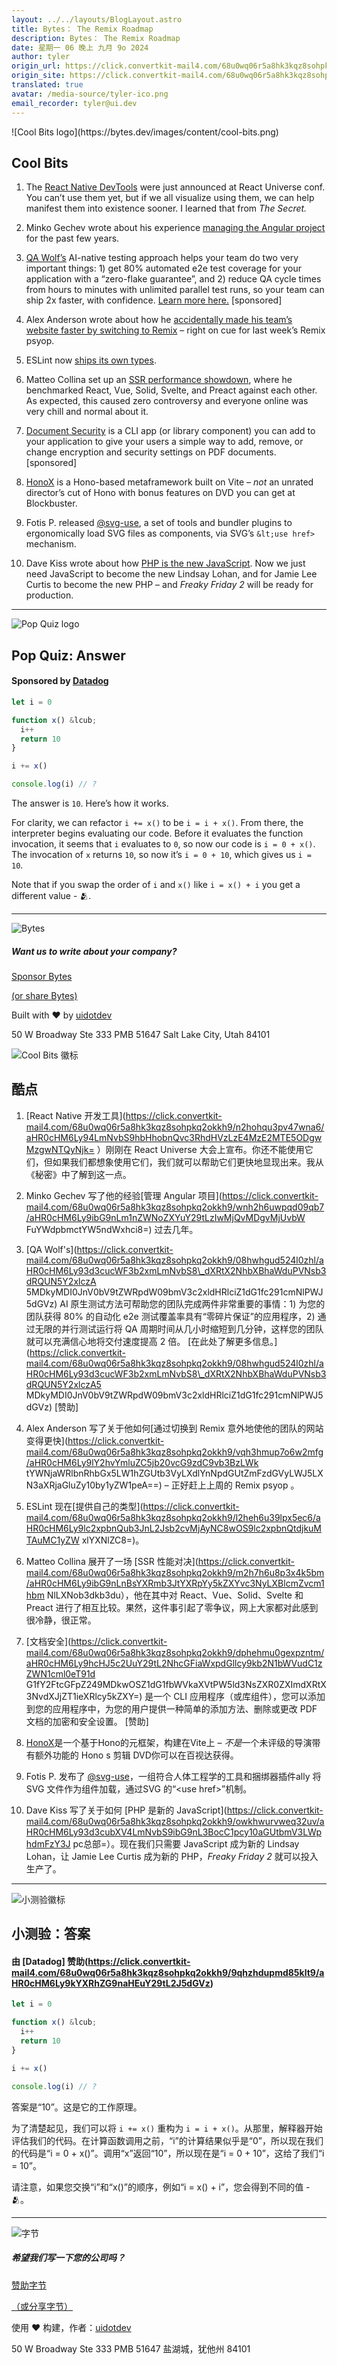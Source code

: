 ```yaml
---
layout: ../../layouts/BlogLayout.astro
title: Bytes： The Remix Roadmap
description: Bytes： The Remix Roadmap
date: 星期一 06 晚上 九月 9o 2024
author: tyler
origin_url: https://click.convertkit-mail4.com/68u0wq06r5a8hk3kqz8sohpkq2okkh9/m2h7h6u8p3xdr5im/aHR0cHM6Ly9ieXRlcy5kZXYvYXJjaGl2ZXMvMzIx
origin_site: https://click.convertkit-mail4.com/68u0wq06r5a8hk3kqz8sohpkq2okkh9/m2h7h6u8p3xdr5im/aHR0cHM6Ly9ieXRlcy5kZXYvYXJjaGl2ZXMvMzIx
translated: true
avatar: /media-source/tyler-ico.png
email_recorder: tyler@ui.dev
---
```



<Reference client:only="react" title="Bytes： The Remix Roadmap" url="https://click.convertkit-mail4.com/68u0wq06r5a8hk3kqz8sohpkq2okkh9/m2h7h6u8p3xdr5im/aHR0cHM6Ly9ieXRlcy5kZXYvYXJjaGl2ZXMvMzIx" />

<Detail client:only="react">
	![Cool Bits logo](https://bytes.dev/images/content/cool-bits.png)

## Cool Bits

1.  The [React Native DevTools](https://click.convertkit-mail4.com/68u0wq06r5a8hk3kqz8sohpkq2okkh9/n2hohqu3pv47wna6/aHR0cHM6Ly94LmNvbS9hbHhobnQvc3RhdHVzLzE4MzE2MTE5ODgwMzgwNTQyNjk=) were just announced at React Universe conf. You can’t use them yet, but if we all visualize using them, we can help manifest them into existence sooner. I learned that from _The Secret._
    
2.  Minko Gechev wrote about his experience [managing the Angular project](https://click.convertkit-mail4.com/68u0wq06r5a8hk3kqz8sohpkq2okkh9/wnh2h6uwpqd09qb7/aHR0cHM6Ly9ibG9nLm1nZWNoZXYuY29tLzIwMjQvMDgvMjUvbWFuYWdpbmctYW5ndWxhci8=) for the past few years.
    
3.  [QA Wolf’s](https://click.convertkit-mail4.com/68u0wq06r5a8hk3kqz8sohpkq2okkh9/08hwhgud524l0zhl/aHR0cHM6Ly93d3cucWF3b2xmLmNvbS8_dXRtX2NhbXBhaWduPVNsb3dRQUN5Y2xlczA5MDkyMDI0JnV0bV9tZWRpdW09bmV3c2xldHRlciZ1dG1fc291cmNlPWJ5dGVz) AI-native testing approach helps your team do two very important things: 1) get 80% automated e2e test coverage for your application with a “zero-flake guarantee”, and 2) reduce QA cycle times from hours to minutes with unlimited parallel test runs, so your team can ship 2x faster, with confidence. [Learn more here.](https://click.convertkit-mail4.com/68u0wq06r5a8hk3kqz8sohpkq2okkh9/08hwhgud524l0zhl/aHR0cHM6Ly93d3cucWF3b2xmLmNvbS8_dXRtX2NhbXBhaWduPVNsb3dRQUN5Y2xlczA5MDkyMDI0JnV0bV9tZWRpdW09bmV3c2xldHRlciZ1dG1fc291cmNlPWJ5dGVz) \[sponsored\]
    
4.  Alex Anderson wrote about how he [accidentally made his team’s website faster by switching to Remix](https://click.convertkit-mail4.com/68u0wq06r5a8hk3kqz8sohpkq2okkh9/vqh3hmup7o6w2mfg/aHR0cHM6Ly9lY2hvYmluZC5jb20vcG9zdC9vb3BzLWktYWNjaWRlbnRhbGx5LW1hZGUtb3VyLXdlYnNpdGUtZmFzdGVyLWJ5LXN3aXRjaGluZy10by1yZW1peA==) – right on cue for last week’s Remix psyop.
    
5.  ESLint now [ships its own types](https://click.convertkit-mail4.com/68u0wq06r5a8hk3kqz8sohpkq2okkh9/l2heh6u39lpx5ec6/aHR0cHM6Ly9lc2xpbnQub3JnL2Jsb2cvMjAyNC8wOS9lc2xpbnQtdjkuMTAuMC1yZWxlYXNlZC8=).
    
6.  Matteo Collina set up an [SSR performance showdown](https://click.convertkit-mail4.com/68u0wq06r5a8hk3kqz8sohpkq2okkh9/m2h7h6u8p3x4k5bm/aHR0cHM6Ly9ibG9nLnBsYXRmb3JtYXRpYy5kZXYvc3NyLXBlcmZvcm1hbmNlLXNob3dkb3du), where he benchmarked React, Vue, Solid, Svelte, and Preact against each other. As expected, this caused zero controversy and everyone online was very chill and normal about it.
    
7.  [Document Security](https://click.convertkit-mail4.com/68u0wq06r5a8hk3kqz8sohpkq2okkh9/dphehmu0gexpzntm/aHR0cHM6Ly9hcHJ5c2UuY29tL2NhcGFiaWxpdGllcy9kb2N1bWVudC1zZWN1cml0eT91dG1fY2FtcGFpZ249MDkwOSZ1dG1fbWVkaXVtPW5ld3NsZXR0ZXImdXRtX3NvdXJjZT1ieXRlcy5kZXY=) is a CLI app (or library component) you can add to your application to give your users a simple way to add, remove, or change encryption and security settings on PDF documents. \[sponsored\]
    
8.  [HonoX](https://click.convertkit-mail4.com/68u0wq06r5a8hk3kqz8sohpkq2okkh9/e0hph0u0g7zr9gc8/aHR0cHM6Ly9naXRodWIuY29tL2hvbm9qcy9ob25veA==) is a Hono-based metaframework built on Vite – _not_ an unrated director’s cut of Hono with bonus features on DVD you can get at Blockbuster.
    
9.  Fotis P. released [@svg-use](https://click.convertkit-mail4.com/68u0wq06r5a8hk3kqz8sohpkq2okkh9/7qh7h2uo79env2sz/aHR0cHM6Ly9naXRodWIuY29tL2ZwYXBhZG8vc3ZnLXVzZQ==), a set of tools and bundler plugins to ergonomically load SVG files as components, via SVG’s `&lt;use href>` mechanism.
    
10.  Dave Kiss wrote about how [PHP is the new JavaScript](https://click.convertkit-mail4.com/68u0wq06r5a8hk3kqz8sohpkq2okkh9/owhkhwurvweq32uv/aHR0cHM6Ly93d3cubXV4LmNvbS9ibG9nL3BocC1pcy10aGUtbmV3LWphdmFzY3JpcHQ=). Now we just need JavaScript to become the new Lindsay Lohan, and for Jamie Lee Curtis to become the new PHP – and _Freaky Friday 2_ will be ready for production.
    

* * *

![Pop Quiz logo](https://bytes.dev/images/content/pop-quiz.png)

## Pop Quiz: Answer

#### Sponsored by [Datadog](https://click.convertkit-mail4.com/68u0wq06r5a8hk3kqz8sohpkq2okkh9/9qhzhdupmd85klt9/aHR0cHM6Ly9kYXRhZG9naHEuY29tL2J5dGVz)

```js
let i = 0

function x() &lcub;
  i++
  return 10
}

i += x()

console.log(i) // ?
```

The answer is `10`. Here’s how it works.

For clarity, we can refactor `i += x()` to be `i = i + x()`. From there, the interpreter begins evaluating our code. Before it evaluates the function invocation, it seems that `i` evaluates to `0`, so now our code is `i = 0 + x()`. The invocation of `x` returns `10`, so now it’s `i = 0 + 10`, which gives us `i = 10`.

Note that if you swap the order of `i` and `x()` like `i = x() + i` you get a different value - 🫂.

* * *

![Bytes](https://bytes.dev/images/bytes-icon.png)

##### Want us to write about your company?

[Sponsor Bytes](https://click.convertkit-mail4.com/68u0wq06r5a8hk3kqz8sohpkq2okkh9/p8hehquz04eqkpsq/aHR0cHM6Ly9ieXRlcy5kZXYvYWR2ZXJ0aXNl)

[(or share Bytes)](https://click.convertkit-mail4.com/68u0wq06r5a8hk3kqz8sohpkq2okkh9/6qhehou7gl49vqio/aHR0cHM6Ly9ieXRlcy5kZXYvc2hhcmU=)

Built with ❤️ by [uidotdev](https://click.convertkit-mail4.com/68u0wq06r5a8hk3kqz8sohpkq2okkh9/e0hph0u0g7zrp9f8/aHR0cHM6Ly91aS5kZXY=)

50 W Broadway Ste 333 PMB 51647 Salt Lake City, Utah 84101


</Detail>

![Cool Bits 徽标](https://bytes.dev/images/content/cool-bits.png)

## 酷点

1. \[React Native 开发工具]\(https://click.convertkit-mail4.com/68u0wq06r5a8hk3kqz8sohpkq2okkh9/n2hohqu3pv47wna6/aHR0cHM6Ly94LmNvbS9hbHhobnQvc3RhdHVzLzE4MzE2MTE5ODgwMzgwNTQyNjk= ）刚刚在 React Universe 大会上宣布。你还不能使用它们，但如果我们都想象使用它们，我们就可以帮助它们更快地显现出来。我从《秘密》中了解到这一点。

2. Minko Gechev 写了他的经验\[管理 Angular 项目]\(https://click.convertkit-mail4.com/68u0wq06r5a8hk3kqz8sohpkq2okkh9/wnh2h6uwpqd09qb7/aHR0cHM6Ly9ibG9nLm1nZWNoZXYuY29tLzIwMjQvMDgvMjUvbW FuYWdpbmctYW5ndWxhci8=) 过去几年。

3. \[QA Wolf's]\(https://click.convertkit-mail4.com/68u0wq06r5a8hk3kqz8sohpkq2okkh9/08hwhgud524l0zhl/aHR0cHM6Ly93d3cucWF3b2xmLmNvbS8\_dXRtX2NhbXBhaWduPVNsb3dRQUN5Y2xlczA 5MDkyMDI0JnV0bV9tZWRpdW09bmV3c2xldHRlciZ1dG1fc291cmNlPWJ5dGVz) AI 原生测试方法可帮助您的团队完成两件非常重要的事情：1) 为您的团队获得 80% 的自动化 e2e 测试覆盖率具有“零碎片保证”的应用程序，2) 通过无限的并行测试运行将 QA 周期时间从几小时缩短到几分钟，这样您的团队就可以充满信心地将交付速度提高 2 倍。 \[在此处了解更多信息。]\(https://click.convertkit-mail4.com/68u0wq06r5a8hk3kqz8sohpkq2okkh9/08hwhgud524l0zhl/aHR0cHM6Ly93d3cucWF3b2xmLmNvbS8\_dXRtX2NhbXBhaWduPVNsb3dRQUN5Y2xlczA5 MDkyMDI0JnV0bV9tZWRpdW09bmV3c2xldHRlciZ1dG1fc291cmNlPWJ5dGVz) \[赞助]

4. Alex Anderson 写了关于他如何\[通过切换到 Remix 意外地使他的团队的网站变得更快]\(https://click.convertkit-mail4.com/68u0wq06r5a8hk3kqz8sohpkq2okkh9/vqh3hmup7o6w2mfg/aHR0cHM6Ly9lY2hvYmluZC5jb20vcG9zdC9vb3BzLWk tYWNjaWRlbnRhbGx5LW1hZGUtb3VyLXdlYnNpdGUtZmFzdGVyLWJ5LXN3aXRjaGluZy10by1yZW1peA==) – 正好赶上上周的 Remix psyop 。

5. ESLint 现在\[提供自己的类型]\(https://click.convertkit-mail4.com/68u0wq06r5a8hk3kqz8sohpkq2okkh9/l2heh6u39lpx5ec6/aHR0cHM6Ly9lc2xpbnQub3JnL2Jsb2cvMjAyNC8wOS9lc2xpbnQtdjkuMTAuMC1yZW xlYXNlZC8=)。

6. Matteo Collina 展开了一场 \[SSR 性能对决]\(https://click.convertkit-mail4.com/68u0wq06r5a8hk3kqz8sohpkq2okkh9/m2h7h6u8p3x4k5bm/aHR0cHM6Ly9ibG9nLnBsYXRmb3JtYXRpYy5kZXYvc3NyLXBlcmZvcm1hbm NlLX​​Nob3dkb3du），他在其中对 React、Vue、Solid、Svelte 和 Preact 进行了相互比较。果然，这件事引起了零争议，网上大家都对此感到很冷静，很正常。

7. \[文档安全]\(https://click.convertkit-mail4.com/68u0wq06r5a8hk3kqz8sohpkq2okkh9/dphehmu0gexpzntm/aHR0cHM6Ly9hcHJ5c2UuY29tL2NhcGFiaWxpdGllcy9kb2N1bWVudC1zZWN1cml0eT91d G1fY2FtcGFpZ249MDkwOSZ1dG1fbWVkaXVtPW5ld3NsZXR0ZXImdXRtX3NvdXJjZT1ieXRlcy5kZXY=) 是一个 CLI 应用程序（或库组件），您可以添加到您的应用程序中，为您的用户提供一种简单的添加方法、删除或更改 PDF 文档的加密和安全设置。 \[赞助]

8. [HonoX](https://click.convertkit-mail4.com/68u0wq06r5a8hk3kqz8sohpkq2okkh9/e0hph0u0g7zr9gc8/aHR0cHM6Ly9naXRodWIuY29tL2hvbm9qcy9ob25veA==)是一个基于Hono的元框架，构建在Vite上 – *不是*一个未评级的导演带有额外功能的 Hono s 剪辑 DVD你可以在百视达获得。

9. Fotis P. 发布了 [@svg-use](https://click.convertkit-mail4.com/68u0wq06r5a8hk3kqz8sohpkq2okkh9/7qh7h2uo79env2sz/aHR0cHM6Ly9naXRodWIuY29tL2ZwYXBhZG8vc3ZnLXVzZQ==)，一组符合人体工程学的工具和捆绑器插件ally 将 SVG 文件作为组件加载，通过SVG 的“&lt;use href>”机制。

10. Dave Kiss 写了关于如何 \[PHP 是新的 JavaScript]\(https://click.convertkit-mail4.com/68u0wq06r5a8hk3kqz8sohpkq2okkh9/owkhwurvweq32uv/aHR0cHM6Ly93d3cubXV4LmNvbS9ibG9nL3BocC1pcy10aGUtbmV3LWphdmFzY3J pc总部=）。现在我们只需要 JavaScript 成为新的 Lindsay Lohan，让 Jamie Lee Curtis 成为新的 PHP，*Freaky Friday 2* 就可以投入生产了。

***

![小测验徽标](https://bytes.dev/images/content/pop-quiz.png)

## 小测验：答案

#### 由 \[Datadog] 赞助(https://click.convertkit-mail4.com/68u0wq06r5a8hk3kqz8sohpkq2okkh9/9qhzhdupmd85klt9/aHR0cHM6Ly9kYXRhZG9naHEuY29tL2J5dGVz)

```js
let i = 0

function x() &lcub;
  i++
  return 10
}

i += x()

console.log(i) // ?
```

答案是“10”。这是它的工作原理。

为了清楚起见，我们可以将 `i += x()` 重构为 `i = i + x()`。从那里，解释器开始评估我们的代码。在计算函数调用之前，“i”的计算结果似乎是“0”，所以现在我们的代码是“i = 0 + x()”。调用“x”返回“10”，所以现在是“i = 0 + 10”，这给了我们“i = 10”。

请注意，如果您交换“i”和“x()”的顺序，例如“i = x() + i”，您会得到不同的值 - 🫂。

***

![字节](https://bytes.dev/images/bytes-icon.png)

##### 希望我们写一下您的公司吗？

[赞助字节](https://click.convertkit-mail4.com/68u0wq06r5a8hk3kqz8sohpkq2okkh9/p8hehquz04eqkpsq/aHR0cHM6Ly9ieXRlcy5kZXYvYWR2ZXJ0aXNl)

[（或分享字节）](https://click.convertkit-mail4.com/68u0wq06r5a8hk3kqz8sohpkq2okkh9/6qhehou7gl49vqio/aHR0cHM6Ly9ieXRlcy5kZXYvc2hhcmU=)

使用 ❤️ 构建，作者：[uidotdev](https://click.convertkit-mail4.com/68u0wq06r5a8hk3kqz8sohpkq2okkh9/e0hph0u0g7zrp9f8/aHR0cHM6Ly91aS5kZXY=)

50 W Broadway Ste 333 PMB 51647 盐湖城，犹他州 84101


